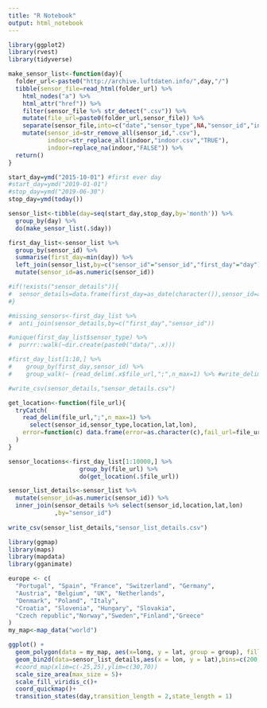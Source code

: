 ```yaml
---
title: "R Notebook"
output: html_notebook
---
```


```r
library(ggplot2)
library(rvest)
library(tidyverse)
```



```r
make_sensor_list<-function(day){
  folder_url<-paste0("http://archive.luftdaten.info/",day,"/")
  tibble(sensor_file=read_html(folder_url) %>%
    html_nodes("a") %>%
    html_attr("href")) %>%
    filter(sensor_file %>% str_detect(".csv")) %>%
    mutate(file_url=paste0(folder_url,sensor_file)) %>%
    separate(sensor_file,into=c("date","sensor_type",NA,"sensor_id","indoor"),sep="_",remove=FALSE) %>%
    mutate(sensor_id=str_remove_all(sensor_id,".csv"),
           indoor=str_replace_all(indoor,"indoor.csv","TRUE"),
           indoor=replace_na(indoor,"FALSE")) %>%
  return()
}


```

```r
start_day=ymd("2015-10-01") #first ever day
#start_day=ymd("2019-01-01")
#stop_day=ymd("2019-06-30")
stop_day=ymd(today())

sensor_list<-tibble(day=seq(start_day,stop_day,by='month')) %>%
  group_by(day) %>%
  do(make_sensor_list(.$day))

```

```r
first_day_list<-sensor_list %>%
  group_by(sensor_id) %>%
  summarise(first_day=min(day)) %>%
  left_join(sensor_list,by=c("sensor_id"="sensor_id","first_day"="day")) %>%
  mutate(sensor_id=as.numeric(sensor_id))
```


```r
#if(!exists("sensor_details")){
#  sensor_details=data.frame(first_day=as_date(character()),sensor_id=as.numeric(character()))
#}

#missing_sensors<-first_day_list %>%
#  anti_join(sensor_details,by=c("first_day","sensor_id"))

#unique(first_day_list$sensor_type) %>%
#  purrr::walk(~dir.create(paste0("data/",.x)))

#first_day_list[1:10,] %>%
#    group_by(first_day,sensor_id) %>%
#    group_walk(~ {read_delim(.x$file_url,";",n_max=1) %>% #write_delim(paste0("data/",.x$sensor_type,".csv"),delim=";",append=TRUE,col_names=TRUE)})

#write_csv(sensor_details,"sensor_details.csv")
```


```r
get_location<-function(file_url){
  tryCatch(
    read_delim(file_url,";",n_max=1) %>% 
      select(sensor_id,sensor_type,location,lat,lon),
    error=function(c) data.frame(error=as.character(c),fail_url=file_url)
  )
}
```


```r
sensor_locations<-first_day_list[1:10000,] %>%
                    group_by(file_url) %>%
                    do(get_location(.$file_url))

```


```r
sensor_list_details<-sensor_list %>%
  mutate(sensor_id=as.numeric(sensor_id)) %>%
  inner_join(sensor_details %>% select(sensor_id,location,lat,lon)
             ,by="sensor_id")
  
write_csv(sensor_list_details,"sensor_list_details.csv")
```

```r
library(ggmap)
library(maps)
library(mapdata)
library(gganimate)
```


```r
europe <- c(
  "Portugal", "Spain", "France", "Switzerland", "Germany",
  "Austria", "Belgium", "UK", "Netherlands",
  "Denmark", "Poland", "Italy", 
  "Croatia", "Slovenia", "Hungary", "Slovakia",
  "Czech republic","Norway","Sweden","Finland","Greece"
)
my_map<-map_data("world")
```

```r
ggplot() +
  geom_polygon(data = my_map, aes(x=long, y = lat, group = group), fill="white")+
  geom_bin2d(data=sensor_list_details,aes(x = lon, y = lat),bins=c(200,100),alpha=.5)+
  #coord_map(xlim=c(-25,25),ylim=c(30,70))
  scale_size_area(max_size = 5)+
  scale_fill_viridis_c()+
  coord_quickmap()+
  transition_states(day,transition_length = 2,state_length = 1)
```



